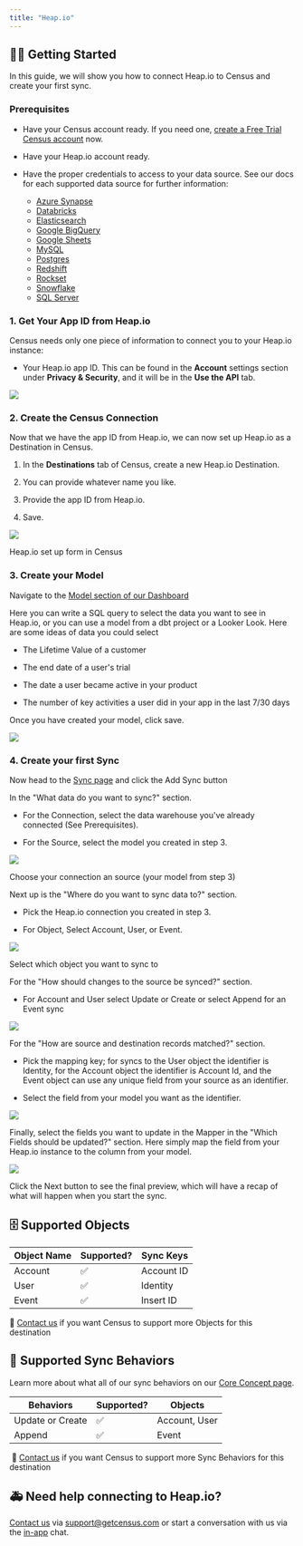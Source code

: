 ```yaml
---
title: "Heap.io"
---
```


## 🏃‍♀️ Getting Started

‌In this guide, we will show you how to connect Heap.io to Census and create your first sync.

### Prerequisites

* Have your Census account ready. If you need one, [create a Free Trial Census account](https://app.getcensus.com/) now.

* Have your Heap.io account ready.

* Have the proper credentials to access to your data source. See our docs for each supported data source for further information:  
   * [Azure Synapse](/sources/azure-synapse)  
   * [Databricks](https://docs.getcensus.com/sources/databricks)  
   * [Elasticsearch](https://docs.getcensus.com/sources/elasticsearch)  
   * [Google BigQuery](https://docs.getcensus.com/sources/google-bigquery)  
   * [Google Sheets](https://docs.getcensus.com/sources/google-sheets)  
   * [MySQL](https://docs.getcensus.com/sources/mysql)  
   * [Postgres](https://docs.getcensus.com/sources/postgres)  
   * [Redshift](https://docs.getcensus.com/sources/redshift)  
   * [Rockset](https://docs.getcensus.com/sources/rockset)  
   * [Snowflake](https://docs.getcensus.com/sources/snowflake)  
   * [SQL Server](https://docs.getcensus.com/sources/sql-server)

### 1\. Get Your App ID from Heap.io

Census needs only one piece of information to connect you to your Heap.io instance:

* Your Heap.io app ID. This can be found in the **Account** settings section under **Privacy & Security**, and it will be in the **Use the API** tab.

![](/images/destinations/Screen%20Shot%202022-01-27%20at%203.08.05%20PM.png)

### 2\. **Create the Census Connection**

Now that we have the app ID from Heap.io, we can now set up Heap.io as a Destination in Census.

1. In the **Destinations** tab of Census, create a new Heap.io Destination.

2. You can provide whatever name you like.

3. Provide the app ID from Heap.io.

4. Save.

![](/images/destinations/Screen%20Shot%202022-01-27%20at%202.30.41%20PM.png)

Heap.io set up form in Census

### 3\. Create your Model

Navigate to the [Model section of our Dashboard](https://app.getcensus.com/models)

Here you can write a SQL query to select the data you want to see in Heap.io, or you can use a model from a dbt project or a Looker Look. Here are some ideas of data you could select

* The Lifetime Value of a customer

* The end date of a user's trial

* The date a user became active in your product

* The number of key activities a user did in your app in the last 7/30 days

Once you have created your model, click save.

![](/images/destinations/Screen%20Shot%202022-01-27%20at%203.31.32%20PM.png)

### 4\. Create your first Sync

Now head to the [Sync page](https://app.getcensus.com/syncs) and click the Add Sync button

In the "What data do you want to sync?" section.

* For the Connection, select the data warehouse you've already connected (See Prerequisites).

* For the Source, select the model you created in step 3.

![](/images/destinations/Screen%20Shot%202022-01-27%20at%203.46.33%20PM.png)

Choose your connection an source (your model from step 3)

Next up is the "Where do you want to sync data to?" section.

* Pick the Heap.io connection you created in step 3.

* For Object, Select Account, User, or Event.

![](/images/destinations/Screen%20Shot%202022-03-31%20at%2011.45.23%20AM.png)

Select which object you want to sync to

For the "How should changes to the source be synced?" section.

* For Account and User select Update or Create or select Append for an Event sync

![](/images/destinations/Screen%20Shot%202022-03-31%20at%2011.46.19%20AM.png)

For the "How are source and destination records matched?" section.

* Pick the mapping key; for syncs to the User object the identifier is Identity, for the Account object the identifier is Account Id, and the Event object can use any unique field from your source as an identifier.

* Select the field from your model you want as the identifier.

![](/images/destinations/Screen%20Shot%202022-01-27%20at%204.06.50%20PM.png)

Finally, select the fields you want to update in the Mapper in the "Which Fields should be updated?" section. Here simply map the field from your Heap.io instance to the column from your model.

![](/images/destinations/Screen%20Shot%202022-01-27%20at%204.15.03%20PM.png)

Click the Next button to see the final preview, which will have a recap of what will happen when you start the sync.

## 🗄️ Supported Objects

| **Object Name** | **Supported?** | **Sync Keys** |
| --------------- | -------------- | ------------- |
| Account         | ✅              | Account ID    |
| User            | ✅              | Identity      |
| Event           | ✅              | Insert ID     |

🎒 [Contact us](mailto:support@getcensus.com) if you want Census to support more Objects for this destination

## 🔄 Supported Sync Behaviors

Learn more about what all of our sync behaviors on our [Core Concept page](/basics/core-concept#the-different-sync-behaviors).

| **Behaviors**    | **Supported?** | **Objects**   |
| ---------------- | -------------- | ------------- |
| Update or Create | ✅              | Account, User |
| Append           | ✅              | Event         |

‌ 🔋 [Contact us](mailto:support@getcensus.com) if you want Census to support more Sync Behaviors for this destination

## 🚑 Need help connecting to Heap.io?

[Contact us](mailto:support@getcensus.com) via support@getcensus.com or start a conversation with us via the [in-app](https://app.getcensus.com) chat.